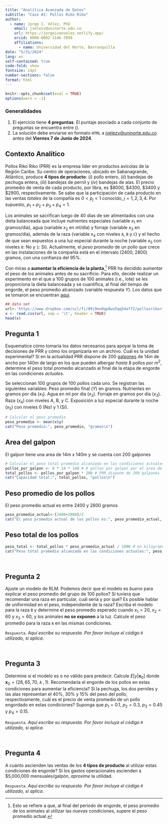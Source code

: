 ```yaml
---
title: "Analítica Avanzada de Datos"
subtitle: "Caso #2: Pollos Riko Riko"
author: 
  - name: Jorge I. Vélez, PhD
    email: jvelezv@uninorte.edu.co
    url: https://jorgeivanvelez.netlify.app/
    orcid: 0000-0002-3146-7899
    affiliations:
      - name: Universidad del Norte, Barranquilla
date: "5/31/2024"
lang: es
self-contained: true
code-fold: show
fontsize: 14pt
number-sections: false
format: html
---
```


```r
knitr::opts_chunk$set(eval = TRUE)
options(warn = -1)
```

### Generalidades

1. El ejercicio tiene **4 preguntas**. El puntaje asociado a cada conjunto de preguntas se encuentra entre (). 
2. La solución debe enviarse en formato `HTML` a <jvelezv@uninorte.edu.co> antes del **Viernes 7 de Junio de 2024**.


## Contexto Analítico

Pollos Riko Riko (PRR) es la empresa líder en productos avícolas de la Región Caribe. Su centro de operaciones, ubicado en Sabanagrande, Atlántico, produce **4 tipos de producto**: (_i_)  pollo entero, (_ii_) bandejas de pechuga entera, (_iii_) bandejas de pernil y (_iv_) bandejas de alas. El precio promedio de venta de cada producto, por libra, es \$8000, \$4300, \$3400 y \$2900, respectivamente. Se sabe que la participación de cada producto en las ventas _totales_ de la compañía es $0<p_j<1$ conocido, $j=1,2,3,4$. Por supuesto, $p_1+p_2+p_3+p_4 = 1$. 

Los animales se sacrifican luego de 40 días de ser alimentados con una dieta balanceada que incluye nutrientes especiales (variable $x_1$ en gramos/día), agua (variable $x_2$ en ml/día) y  forraje (variable $x_3$ en gramos/día), además de la raza (variable $x_4$ con niveles `A`, `B` y `C`) y el hecho de que sean expuestos a una luz especial durante la noche (variable $x_5$ con niveles `0`: No y `1`: Si). Actualmente, el _peso promedio_ de un pollo que crece en las instalaciones de la compañía está en el intervalo (2400, 2800) gramos, con una confianza del 95%.

Con miras a **aumentar la eficiencia de la planta**,[^1] PRR ha decidido aumentar el peso de los animales antes de su sacrificio. Para ello, decide realizar un experimento en el que a 100 grupos de 100 animales (i.e., lote) se les proporciona la dieta balanceada y se cuantifica, al final del tiempo de engorde, el peso promedio alcanzado (variable respuesta $Y$). Los datos que se tomaron se encuentran [aquí](https://www.dropbox.com/scl/fi/09j9ew9qp8wu5qq54aff2/pollosrikoriko.txt?rlkey=2c2up64l3vctaihbn54154tfk&dl=0).

[^1]: Esto se refiere a que, al final del período de engorde, el peso promedio de los animales al utilizar las _nuevas_ condiciones, supere el peso promedio actual.

```r
## data set
url<-'https://www.dropbox.com/scl/fi/09j9ew9qp8wu5qq54aff2/pollosrikoriko.txt?rlkey=2c2up64l3vctaihbn54154tfk&e=1&dl=1'
x <- read.csv(url, sep = '\t', header = TRUE)
head(x)
```

## Pregunta 1

Esquematice cómo tomaría los datos necesarios para apoyar la toma de decisiones de PRR y cómo los organizaría en un archivo. Cuál es la unidad experimental?  Si en la actualidad PRR dispone de 200 [galpones](https://i0.wp.com/actualidadavipecuaria.com/wp-content/uploads/2020/06/Avicultura-en-altura-11.jpg?fit=1200%2C675&ssl=1) de $14m$ de ancho por $140m$ de largo en los que pueden albergar _hasta_ 8 pollos por $m^2$, determine el peso total promedio alcanzado al final de la etapa de engorde en las condiciones _actuales_. 

Se seleccionan 100 grupos de 100 pollos cada uno.
Se registran las siguientes variables:
Peso promedio final ($Y$) en gramos.
Nutrientes en gramos por día ($x_1$).
Agua en ml por día ($x_2$).
Forraje en gramos por día ($x_3$).
Raza ($x_4$) con niveles A, B, y C.
Exposición a luz especial durante la noche ($x_5$) con niveles 0 (No) y 1 (Sí).

```r
# Calcular el peso promedio
peso_promedio <- mean(x$y)
cat("Peso promedio:", peso_promedio, "gramos\n")
```

## Area del galpon

El galpon tiene una area de 14m x 140m y se cuenta con 200 galpones


```r
# Calcular el peso total promedio alcanzado en las condiciones actuales
pollos_por_galpon <- 8 * 14 * 140 # 8 pollos por galpon por el area del galpon (14 m * 140m)
total_pollos <- pollos_por_galpon * 200 # PRR dispone de 200 galpones
cat("Capacidad total:", total_pollos, "pollos\n")
```

## Peso promedio de los pollos

El peso promedio actual es entre 2400 y 2800 gramos

```r
peso_promedio_actual<-(2400+2800)/2
cat("El peso promedio actual de los pollos es:", peso_promedio_actual, "gramos\n")
```
## Peso total de los pollos

```r
peso_total <- total_pollos * peso_promedio_actual / 1000 # en kilogramos
cat("Peso total promedio alcanzado en las condiciones actuales:", peso_total, "kg\n")
```




<br>

## Pregunta 2

Ajuste un modelo de RLM. Podemos decir que el modelo es _bueno_ para explicar el peso promedio del grupo de 100 pollos? Si tuviera que recomendar una raza en particular, cuál sería y por qué?  Es posible hablar de uniformidad en el peso, independiente de la raza? Escriba el modelo para la raza `B` y determine el peso promedio esperado cuando $x_1 = 20$, $x_2 = 60$ y $x_3 = 60$, y los animales **no se exponen** a la luz.  Calcule el peso promedio para la raza `A` en las mismas condiciones.

`Respuesta`. _Aquí escribe su respuesta. Por favor incluya el código `R` utilizado, si aplica_.

<br>

## Pregunta 3

Determine si el modelo es o no válido para predecir. Calcule $E[y|\mathbf{x}_0]$ donde $\mathbf{x}_0 = (28, 65, 70,$ `A` $,1)$. Recomendaría el engorde de los pollos en estas condiciones para aumentar la eficiencia? Si la pechuga, los dos perniles y las alas representan el 40%, 30% y 15% del peso del pollo, respectivamente, cuál es el precio de venta promedio de un pollo engordado en estas condiciones?  Suponga que $p_1=0.1$, $p_2=0.3$, $p_3=0.45$ y $p_4=0.15$. 


`Respuesta`. _Aquí escribe su respuesta. Por favor incluya el código `R` utilizado, si aplica_.


<br>

## Pregunta 4

A cuánto ascienden las ventas de los **4 tipos de producto** al utilizar estas condiciones de engorde?  Si los gastos operacionales ascienden a \$5,000,000 mensuales/galpón, _aproxime_ la utilidad.

`Respuesta`. _Aquí escribe su respuesta. Por favor incluya el código `R` utilizado, si aplica_.
